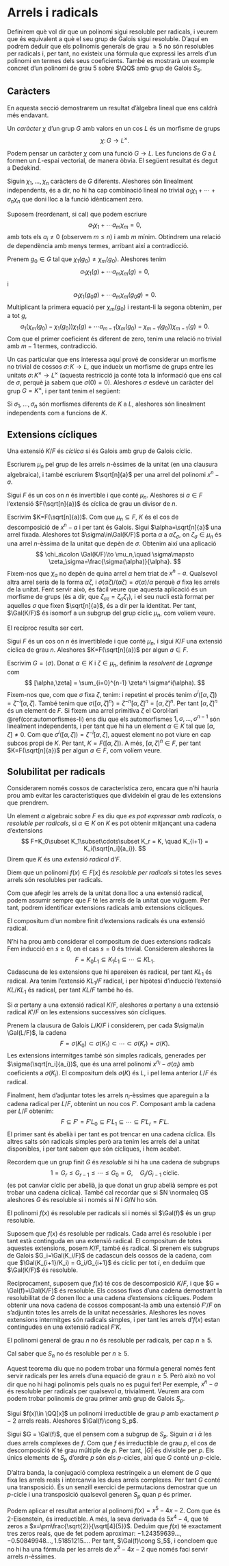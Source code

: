 # Arrels i radicals

Definirem què vol dir que un polinomi sigui resoluble per radicals, i veurem
que és equivalent a què el seu grup de Galois sigui resoluble. D'aquí en podrem
deduir que els polinomis generals de grau $\geq 5$ no són resolubles per radicals i,
per tant, no existeix una fórmula que expressi les arrels d'un polinomi en termes
dels seus coeficients. També es mostrarà un exemple concret d'un polinomi de grau $5$ sobre $\QQ$
amb grup de Galois $S_5$.

## Caràcters

En aquesta secció demostrarem un resultat d'àlgebra lineal que ens caldrà més endavant.

::: {.definition #caracter}
Un *caràcter* $\chi$ d'un grup $G$ amb valors en un cos $L$ és un morfisme de grups
$$
\chi \colon G \to L^\times.
$$
:::

Podem pensar un caràcter $\chi$ com una funció $G\to L$.
Les funcions de $G$ a $L$ formen un $L$-espai vectorial, de manera òbvia.
El següent resultat és degut a Dedekind.

::: {.theorem name="Independència lineal dels caràcters" #caracters-li}
Siguin $\chi_1,\ldots,\chi_n$ caràcters de $G$ diferents. Aleshores són linealment independents, és a dir, no hi ha
cap combinació lineal no trivial $a_1\chi_1+\cdots+a_n\chi_n$ que doni lloc a la funció idènticament zero.
:::

::: {.proof}
Suposem (reordenant, si cal) que podem escriure
$$
a_1\chi_1 + \cdots a_m\chi_m = 0,
$$
amb tots els $a_i\neq 0$ (observem $m\leq n$) i amb $m$ mínim. Obtindrem una relació de dependència amb menys termes, arribant així a contradicció.

Prenem $g_0\in G$ tal que $\chi_1(g_0)\neq \chi_m(g_0)$. Aleshores tenim
$$
a_1\chi_1(g) + \cdots a_m\chi_m(g) = 0,
$$
i
$$
a_1\chi_1(g_0g) + \cdots a_m\chi_m(g_0g) = 0.
$$
Multiplicant la primera equació per $\chi_m(g_0)$ i restant-li la segona obtenim, per a tot $g$,
$$
a_1(\chi_m(g_0)-\chi_1(g_0)) \chi_1(g) + \cdots a_{m-1}(\chi_m(g_0)- \chi_{m-1}(g_0)) \chi_{m-1}(g) = 0.
$$
Com que el primer coeficient és diferent de zero, tenim una relació no trivial amb $m-1$ termes, contradicció.
:::

Un cas particular que ens interessa aquí prové de considerar un morfisme no trivial de cossos $\sigma\colon K\to L$,
que indueix un morfisme de grups entre les unitats $\sigma\colon K^\times \to L^\times$ (aquesta restricció ja conté
tota la informació que ens cal de $\sigma$, perquè ja sabem que $\sigma(0)=0$). Aleshores $\sigma$ esdevé un caràcter
del grup $G=K^\times$, i per tant tenim el següent:

::: {.corollary #automorfismes-li}
Si $\sigma_1,\ldots,\sigma_n$ són morfismes diferents de $K$ a $L$, aleshores són linealment independents com a funcions de $K$.
:::


## Extensions cícliques

::: {.definition #ext-ciclica name="extensió cíclica"}
Una extensió $K/F$ és *cíclica* si és Galois amb grup de Galois cíclic.
:::

Escriurem $\mu_n$ pel grup de les arrels $n$-èssimes de la unitat (en una clausura algebraica),
i també escriurem $\sqrt[n]{a}$ per una arrel del polinomi $x^n-a$.

::: {.proposition}
Sigui $F$ és un cos on $n$ és invertible i que conté $\mu_n$. Aleshores si $a\in F$ l'extensió $F(\sqrt[n]{a})$
és cíclica de grau un divisor de $n$.
:::
::: {.proof}
Escrivim $K=F(\sqrt[n]{a})$. Com que $\mu_n\subseteq F$, $K$ és el cos de descomposició de $x^n-a$ i per tant
és Galois. Sigui $\alpha=\sqrt[n]{a}$ una arrel fixada. Aleshores tot $\sigma\in\Gal(K/F)$ porta $\alpha$ a $\alpha\zeta_\sigma$,
on $\zeta_\sigma\in\mu_n$ és una arrel $n$-èssima de la unitat que depèn de $\sigma$. Obtenim així una aplicació
$$
\chi_a\colon \Gal(K/F)\to \mu_n,\quad \sigma\mapsto \zeta_\sigma=\frac{\sigma(\alpha)}{\alpha}.
$$
Fixem-nos que $\chi_a$ no depèn de quina arrel $\alpha$ hem triat de $x^n-a$. Qualsevol altra arrel seria de la
forma $\alpha\zeta$, i $\sigma(\alpha\zeta)/(\alpha\zeta) = \sigma(\alpha)/\alpha$ perquè $\sigma$ fixa
les arrels de la unitat. Fent servir això, és fàcil veure que aquesta aplicació és un morfisme de grups
(és a dir, que $\zeta_{\sigma\tau} = \zeta_\sigma\zeta_\tau$),
i el seu nucli està format per aquelles $\sigma$ que fixen $\sqrt[n]{a}$, és a dir per la identitat. Per tant,
$\Gal(K/F)$ és isomorf a un subgrup del grup cíclic $\mu_n$, com volíem veure.
:::

El recíproc resulta ser cert.

::: {.proposition}
Sigui $F$ és un cos on $n$ és invertiblede i que conté $\mu_n$, i sigui $K/F$ una extensió cíclica de
grau $n$. Aleshores $K=F(\sqrt[n]{a})$ per algun $a\in F$.
:::
::: {.proof}
Escrivim $G=\langle\sigma\rangle$. Donat $\alpha\in K$ i $\zeta\in\mu_n$, definim la *resolvent de Lagrange* com
$$
[\alpha,\zeta] = \sum_{i=0}^{n-1} \zeta^i \sigma^i(\alpha).
$$
Fixem-nos que, com que $\sigma$ fixa $\zeta$, tenim:
\begin{align*}
\sigma([\alpha,\zeta]) &= \sum_{i=0}^{n-1} \zeta^i \sigma^{i+1}(\alpha)\\
&= \zeta^{-1} [\alpha,\zeta],
\end{align*}
i repetint el procés tenim $\sigma^i([\alpha,\zeta]) = \zeta^{-i} [\alpha,\zeta]$. També
tenim que $\sigma([\alpha,\zeta]^n) = \zeta^{-n} [\alpha,\zeta]^n = [\alpha,\zeta]^n$. Per tant $[\alpha,\zeta]^n$
és un element de $F$. Si fixem una arrel primitiva $\zeta$ el Corol·lari \@ref(cor:automorfismes-li) ens diu que els automorfismes $1,\sigma,\ldots,\sigma^{n-1}$
són linealment independents, i per tant que hi ha un element $\alpha\in K$ tal que
$[\alpha,\zeta]\neq 0$. Com que $\sigma^i([\alpha,\zeta]) = \zeta^{-i}[\alpha,\zeta]$, aquest element no pot viure
en cap subcos propi de $K$. Per tant, $K = F([\alpha,\zeta])$. A més, $[\alpha,\zeta]^n \in F$, per tant $K=F(\sqrt[n]{a})$
per algun $a\in F$, com volíem veure.
:::


## Solubilitat per radicals

Considerarem només cossos de característica zero, encara que n'hi hauria prou amb evitar les característiques
que divideixin el grau de les extensions que prendrem.

::: {.definition #element-per-radicals name="element resoluble per radicals"}
Un element $\alpha$ algebraic sobre $F$ es diu que *es pot expressar amb radicals*, o *resoluble per radicals*,
si $\alpha \in K$ on $K$ es pot obtenir mitjançant una cadena d'extensions
$$
F=K_0\subset K_1\subset\cdots\subset K_r = K, \quad K_{i+1} = K_i(\sqrt[n_i]{a_i}).
$$
Direm que $K$ és una *extensió radical* d'$F$.
:::

::: {.definition #polinomi-resoluble-radicals name="polinomi resoluble per radicals"}
Diem que un polinomi $f(x)\in F[x]$ és *resoluble per radicals* si totes les seves arrels són
resolubles per radicals.
:::

Com que afegir les arrels de la unitat dona lloc a una extensió radical, podem assumir sempre
que $F$ té les arrels de la unitat que vulguem. Per tant, podrem identificar extensions radicals
amb extensions cícliques.

::: {.lemma}
El compositum d'un nombre finit d'extensions radicals és una extensió radical.
:::
::: {.proof}
N'hi ha prou amb considerar el compositum de dues extensions radicals
\begin{align}
F=K_0 & \subset K_1\subset\cdots \subset K_r=K\\
F=L_0 & \subset L_1\subset\cdots \subset L_s=L\\
\end{align}
Fem inducció en $s\geq 0$, on el cas $s=0$ és trivial. Considerem aleshores la
$$
F=K_0 L_1 \subseteq K_1 L_1\subseteq\cdots \subseteq K L_1.
$$
Cadascuna de les extensions que hi apareixen és radical, per tant $K L_1$ és radical. Ara tenim
l'extensió $K L_1 / F$ radical, i per hipòtesi d'inducció l'extensió $KL /KL_1$ és radical, per tant $KL / F$ també ho és.
:::

::: {.lemma}
Si $\alpha$ pertany a una extensió radical $K/F$, aleshores $\alpha$ pertany a una extensió radical $K'/F$
on les extensions successives són cícliques.
:::
::: {.proof}
Prenem la clausura de Galois $L/K/F$ i considerem, per cada $\sigma\in \Gal(L/F)$, la cadena
$$
F=\sigma(K_0)\subset \sigma(K_1)\subset\cdots\subset \sigma(K_r)=\sigma(K).
$$
Les extensions intermitges també són simples radicals, generades per $\sigma(\sqrt[n_i]{a_i})$, que és una arrel
polinomi $x^{n_i} - \sigma(a_i)$ amb coeficients a $\sigma(K_i)$. El compositum dels $\sigma(K)$ és $L$, i pel lema
anterior $L/F$ és radical.

Finalment, hem d'adjuntar totes les arrels $n_i$-èssimes que apareguin a la cadena radical per $L/F$, obtenint
un nou cos $F'$. Composant amb la cadena per $L/F$ obtenim:
$$
F \subseteq F'=F'L_0 \subseteq F'L_1\subseteq\cdots\subseteq F'L_r = F'L.
$$
El primer sant és abelià i per tant es pot trencar en una cadena cíclica. Els altres salts són radicals simples
però ara tenim les arrels del a unitat disponibles, i per tant sabem que són cícliques, i hem acabat.
:::

Recordem que un grup finit $G$ és *resoluble* si hi ha una cadena de subgrups
$$
1 = G_r \leq G_{r-1} \leq\cdots \leq G_0=G,\quad G_i/G_{i-1} \text{ cíclic.}
$$
(es pot canviar cíclic per abelià, ja que donat un grup abelià sempre es pot trobar una cadena cíclica). També
cal recordar que si $N \normaleq G$ aleshores $G$ és resoluble si i només si $N$ i $G/N$ ho són.

::: {.theorem name="Galois"}
El polinomi $f(x)$ és resoluble per radicals si i només si $\Gal(f)$ és un grup resoluble.
:::
::: {.proof}
Suposem que $f(x)$ és resoluble per radicals. Cada arrel és resoluble i per tant està continguda en una
extensió radical. El compositum de totes aquestes extensions, posem $K/F$, també és radical. Si prenem els subgrups
de Galois $G_i=\Gal(K_i/F)$ de cadascun dels cossos de la cadena, com que $\Gal(K_{i+1}/K_i) = G_i/G_{i+1}$
és cíclic per tot $i$, en deduïm que $\Gal(K/F)$ és resoluble.

Recíprocament, suposem que $f(x)$ té cos de descomposició $K/F$, i que $G = \Gal(f)=\Gal(K/F)$ és resoluble. Els
cossos fixos d'una cadena demostrant la resolubilitat de $G$ donen lloc a una cadena d'extensions cícliques. Podem
obtenir una nova cadena de cossos composant-la amb una extensió $F'/F$ on s'adjuntin totes les arrels de la unitat
necessàries. Aleshores les noves extensions intermitges són radicals simples, i per tant les arrels d'$f(x)$
estan contingudes en una extensió radical $F'K$.
:::

::: {.corollary name="Abel-Ruffini"}
El polinomi general de grau $n$ no és resoluble per radicals, per cap $n\geq 5$.
:::
::: {.proof}
Cal saber que $S_n$ no és resoluble per $n\geq 5$.
:::

Aquest teorema diu que no podem trobar una fórmula general només fent servir radicals per les arrels
d'una equació de grau $n\geq 5$. Però això no vol dir que no hi hagi polinomis pels quals no es pugui fer!
Per exemple, $x^n-a$ és resoluble per radicals per qualsevol $a$, trivialment. Veurem ara com podem
trobar polinomis de grau primer amb grup de Galois $S_p$.

::: {.proposition}
Sigui $f(x)\in \QQ[x]$ un polinomi irreductible de grau $p$ amb exactament $p-2$ arrels reals.
Aleshores $\Gal(f)\cong S_p$.
:::
::: {.proof}
Sigui $G = \Gal(f)$, que el pensem com a subgrup de $S_p$. Siguin $\alpha$ i $\bar{\alpha}$ les dues arrels complexes de $f$. Com que $f$ és
irreductible de grau $p$, el cos de descomposició $K$ té grau múltiple de $p$. Per tant, $|G|$ és divisible
per $p$. Els únics elements de $S_p$ d'ordre $p$ són els $p$-cicles, així que $G$ conté un $p$-cicle.

D'altra banda, la conjugació complexa restringeix a un element de $G$ que fixa les arrels reals i intercanvia
les dues arrels complexes. Per tant $G$ conté una transposició. És un senzill exercici de permutacions
demostrar que un $p$-cicle i una transposició qualsevol generen $S_p$ quan $p$ és primer.
:::

Podem aplicar el resultat anterior al polinomi $f(x)=x^5-4x-2$. Com que és $2$-Eisenstein, és irreductible. A més, la seva derivada
és $5x^4-4$, que té zeros a $x=\pm\frac{\sqrt{2}}{\sqrt[4]{5}}$. Deduïm que $f(x)$ té exactament tres zeros reals,
que de fet podem aproximar: $-1.24359639\ldots,-0.50849948\ldots,1.51851215\ldots$. Per tant, $\Gal(f)\cong S_5$, i concloem que no hi ha una fórmula per les arrels de $x^5-4x-2$ que només faci servir arrels $n$-èssimes.

